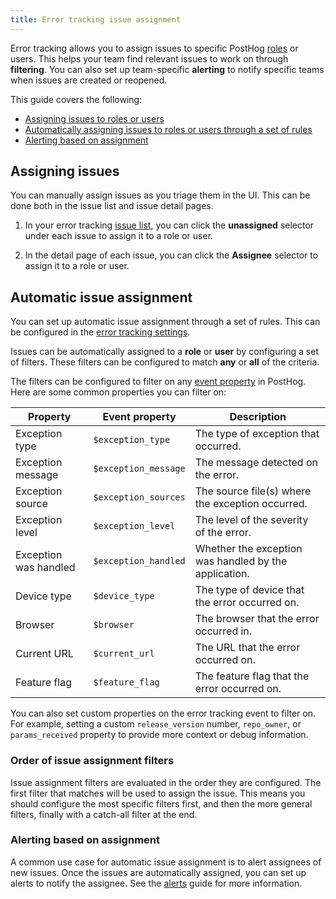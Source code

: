 ```yaml
---
title: Error tracking issue assignment
---
```


Error tracking allows you to assign issues to specific PostHog [roles](https://app.posthog.com/settings/organization-roles) or users. This helps your team find relevant issues to work on through **filtering**. You can also set up team-specific **alerting** to notify specific teams when issues are created or reopened.

This guide covers the following:
- [Assigning issues to roles or users](#assigning-issues)
- [Automatically assigning issues to roles or users through a set of rules](#automatic-issue-assignment)
- [Alerting based on assignment](#alerting-based-on-assignment)

## Assigning issues

You can manually assign issues as you triage them in the UI. This can be done both in the issue list and issue detail pages.

<ProductScreenshot
    imageLight="https://res.cloudinary.com/dmukukwp6/image/upload/assignment_ui_light_109b2bf454.png"
    imageDark="https://res.cloudinary.com/dmukukwp6/image/upload/assignment_ui_dark_4682b2ac80.png"
    alt="Error tracking alerting"
    classes="rounded"
/>

1. In your error tracking [issue list](https://app.posthog.com/error_tracking), you can click the **unassigned** selector under each issue to assign it to a role or user.

2. In the detail page of each issue, you can click the **Assignee** selector to assign it to a role or user.

## Automatic issue assignment

You can set up automatic issue assignment through a set of rules. This can be configured in the [error tracking settings](https://us.posthog.com/error_tracking/configuration?tab=error-tracking-auto-assignment#selectedSetting=error-tracking-auto-assignment).

Issues can be automatically assigned to a **role** or **user** by configuring a set of filters. These filters can be configured to match **any** or **all** of the criteria.

The filters can be configured to filter on any [event property](/docs/data/events) in PostHog. Here are some common properties you can filter on:

| Property | Event property | Description |
| --- | --- | --- |
| Exception type | `$exception_type` | The type of exception that occurred. |
| Exception message | `$exception_message` | The message detected on the error. |
| Exception source | `$exception_sources` | The source file(s) where the exception occurred. |
| Exception level | `$exception_level` | The level of the severity of the error. |
| Exception was handled | `$exception_handled` | Whether the exception was handled by the application. |
| Device type | `$device_type` | The type of device that the error occurred on. |
| Browser | `$browser` | The browser that the error occurred in. |
| Current URL | `$current_url` | The URL that the error occurred on. |
| Feature flag | `$feature_flag` | The feature flag that the error occurred on. |

You can also set custom properties on the error tracking event to filter on. For example, setting a custom `release_version` number, `repo_owner`, or `params_received` property to provide more context or debug information.

### Order of issue assignment filters

Issue assignment filters are evaluated in the order they are configured. The first filter that matches will be used to assign the issue. This means you should configure the most specific filters first, and then the more general filters, finally with a catch-all filter at the end.

### Alerting based on assignment 

A common use case for automatic issue assignment is to alert assignees of new issues. Once the issues are automatically assigned, you can set up alerts to notify the assignee. See the [alerts](/docs/error-tracking/alerts) guide for more information.